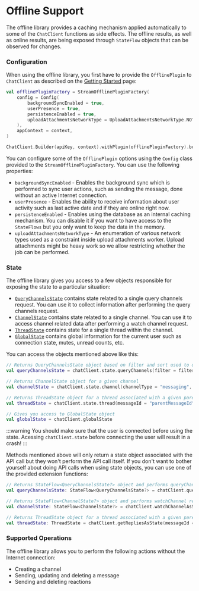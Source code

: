 # Offline Support

The offline library provides a caching mechanism applied automatically to some of the `ChatClient` functions as side effects.
The offline results, as well as online results, are being exposed through `StateFlow` objects that can be observed for changes.

### Configuration

When using the offline library, you first have to provide the `OfflinePlugin` to `ChatClient` as described on the [Getting Started](../../01-basics/03-getting-started.mdx#adding-an-offline-plugin) page:

```kotlin
val offlinePluginFactory = StreamOfflinePluginFactory(
    config = Config(
        backgroundSyncEnabled = true,
        userPresence = true,
        persistenceEnabled = true,
        uploadAttachmentsNetworkType = UploadAttachmentsNetworkType.NOT_ROAMING,
    ),
    appContext = context,
)

ChatClient.Builder(apiKey, context).withPlugin(offlinePluginFactory).build()
```

You can configure some of the `OfflinePlugin` options using the `Config` class provided to the `StreamOfflinePluginFactory`. You can use the following properties:
- `backgroundSyncEnabled` - Enables the background sync which is performed to sync user actions, such as sending the message, done without an active Internet connection.
- `userPresence` - Enables the ability to receive information about user activity such as last active date and if they are online right now.
- `persistenceEnabled` - Enables using the database as an internal caching mechanism. You can disable it if you want to have access to the `StateFlows` but you only want to keep the data in the memory.
- `uploadAttachmentsNetworkType` - An enumeration of various network types used as a constraint inside upload attachments worker. Upload attachments might be heavy work so we allow restricting whether the job can be performed.

### State

The offline library gives you access to a few objects responsible for exposing the state to a particular situation:
- [`QueryChannelsState`](https://github.com/GetStream/stream-chat-android/blob/main/stream-chat-android-offline/src/main/java/io/getstream/chat/android/offline/plugin/state/querychannels/QueryChannelsState.kt) contains state related to a single query channels request. You can use it to collect information after performing the query channels request.
- [`ChannelState`](https://github.com/GetStream/stream-chat-android/blob/main/stream-chat-android-offline/src/main/java/io/getstream/chat/android/offline/plugin/state/channel/ChannelState.kt) contains state related to a single channel. You can use it to access channel related data after performing a watch channel request.
- [`ThreadState`](https://github.com/GetStream/stream-chat-android/blob/main/stream-chat-android-offline/src/main/java/io/getstream/chat/android/offline/plugin/state/channel/thread/ThreadState.kt) contains state for a single thread within the channel.
- [`GlobalState`](https://github.com/GetStream/stream-chat-android/blob/main/stream-chat-android-offline/src/main/java/io/getstream/chat/android/offline/plugin/state/global/GlobalState.kt) contains global information for the current user such as connection state, mutes, unread counts, etc.

You can access the objects mentioned above like this:

```kotlin
// Returns QueryChannelsState object based on filter and sort used to query channels
val queryChannelsState = chatClient.state.queryChannels(filter = filter, sort = sort)

// Returns ChannelState object for a given channel
val channelState = chatClient.state.channel(channelType = "messaging", channelId = "sampleId")

// Returns ThreadState object for a thread associated with a given parentMessageId
val threadState = chatClient.state.thread(messageId = "parentMessageId")

// Gives you access to GlobalState object
val globalState = chatClient.globalState
```

:::warning
You should make sure that the user is connected before using the state. Acessing `chatClient.state` before connecting the user will result in a crash!
:::

Methods mentioned above will only return a state object associated with the API call but they won't perform the API call itself.
If you don't want to bother yourself about doing API calls when using state objects, you can use one of the provided extension functions:

```kotlin
// Returns StateFlow<QueryChannelsState?> object and performs queryChannels request
val queryChannelsState: StateFlow<QueryChannelsState?> = chatClient.queryChannelsAsState(request = queryChannelsRequest, coroutineScope = scope)

// Returns StateFlow<ChannelState?> object and performs watchChannel request
val channelState: StateFlow<ChannelState?> = chatClient.watchChannelAsState(cid = "messaging:sampleId", messageLimit = 30, coroutineScope = scope)

// Returns ThreadState object for a thread associated with a given parentMessageId
val threadState: ThreadState = chatClient.getRepliesAsState(messageId = "messaging:sampleId", messageLimit = 30, coroutineScope = scope)
```

### Supported Operations

The offline library allows you to perform the following actions without the Internet connection:
- Creating a channel
- Sending, updating and deleting a message
- Sending and deleting reactions
